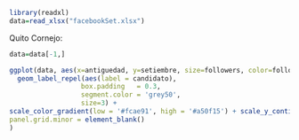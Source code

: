 
```r
library(readxl)
data=read_xlsx("facebookSet.xlsx")
```

Quito Cornejo:

```r
data=data[-1,]
```


```r
ggplot(data, aes(x=antiguedad, y=setiembre, size=followers, color=following)) + geom_point() + ggtitle("Utilizan twitter los candidatos con mayor intencion de voto en Lima?") + ylab("% Intencion de voto") + xlab("Tiempo en twitter (years)") + 
  geom_label_repel(aes(label = candidato),
                  box.padding   = 0.3,
                  segment.color = 'grey50',
                  size=3) + 
scale_color_gradient(low = '#fcae91', high = '#a50f15') + scale_y_continuous(breaks = seq(0,20,5)) + scale_x_continuous(breaks=seq(0,8,2)) + xlim(0,8) + ylim(0,20)  + theme(
panel.grid.minor = element_blank()
)

```







